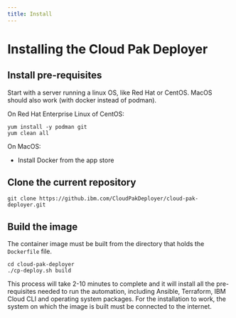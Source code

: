 ```yaml
---
title: Install
---
```


# Installing the Cloud Pak Deployer

## Install pre-requisites
Start with a server running a linux OS, like Red Hat or CentOS. MacOS should also work (with docker instead of podman).

On Red Hat Enterprise Linux of CentOS:
```
yum install -y podman git
yum clean all
```

On MacOS:
* Install Docker from the app store

## Clone the current repository
```
git clone https://github.ibm.com/CloudPakDeployer/cloud-pak-deployer.git
```

## Build the image
The container image must be built from the directory that holds the `Dockerfile` file.
```
cd cloud-pak-deployer
./cp-deploy.sh build
```

This process will take 2-10 minutes to complete and it will install all the pre-requisites needed to run the automation, including Ansible, Terraform, IBM Cloud CLI and operating system packages. For the installation to work, the system on which the image is built must be connected to the internet.
